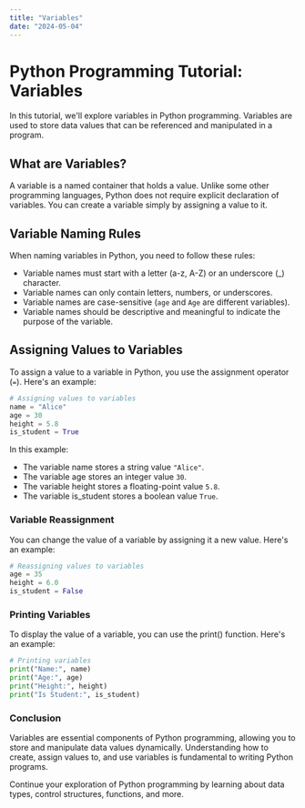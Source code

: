 ```yaml
---
title: "Variables"
date: "2024-05-04"
---
```


# Python Programming Tutorial: Variables

In this tutorial, we'll explore variables in Python programming. Variables are used to store data values that can be referenced and manipulated in a program.

## What are Variables?

A variable is a named container that holds a value. Unlike some other programming languages, Python does not require explicit declaration of variables. You can create a variable simply by assigning a value to it.

## Variable Naming Rules

When naming variables in Python, you need to follow these rules:

- Variable names must start with a letter (a-z, A-Z) or an underscore (_) character.
- Variable names can only contain letters, numbers, or underscores.
- Variable names are case-sensitive (`age` and `Age` are different variables).
- Variable names should be descriptive and meaningful to indicate the purpose of the variable.

## Assigning Values to Variables

To assign a value to a variable in Python, you use the assignment operator (`=`). Here's an example:

```python
# Assigning values to variables
name = "Alice"
age = 30
height = 5.8
is_student = True
```
In this example:

- The variable name stores a string value `"Alice"`.
- The variable age stores an integer value `30`.
- The variable height stores a floating-point value `5.8`.
- The variable is_student stores a boolean value `True`.
### Variable Reassignment
You can change the value of a variable by assigning it a new value. Here's an example:

```python
# Reassigning values to variables
age = 35
height = 6.0
is_student = False
```
### Printing Variables
To display the value of a variable, you can use the print() function. Here's an example:

```python
# Printing variables
print("Name:", name)
print("Age:", age)
print("Height:", height)
print("Is Student:", is_student)
```
### Conclusion
Variables are essential components of Python programming, allowing you to store and manipulate data values dynamically. Understanding how to create, assign values to, and use variables is fundamental to writing Python programs.

Continue your exploration of Python programming by learning about data types, control structures, functions, and more.
